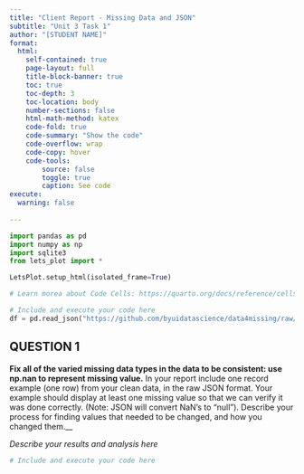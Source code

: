 ```yaml
---
title: "Client Report - Missing Data and JSON"
subtitle: "Unit 3 Task 1"
author: "[STUDENT NAME]"
format:
  html:
    self-contained: true
    page-layout: full
    title-block-banner: true
    toc: true
    toc-depth: 3
    toc-location: body
    number-sections: false
    html-math-method: katex
    code-fold: true
    code-summary: "Show the code"
    code-overflow: wrap
    code-copy: hover
    code-tools:
        source: false
        toggle: true
        caption: See code
execute: 
  warning: false
    
---
```


```python
import pandas as pd 
import numpy as np
import sqlite3
from lets_plot import *

LetsPlot.setup_html(isolated_frame=True)
```


```python
# Learn morea about Code Cells: https://quarto.org/docs/reference/cells/cells-jupyter.html

# Include and execute your code here
df = pd.read_json("https://github.com/byuidatascience/data4missing/raw/master/data-raw/flights_missing/flights_missing.json")
```

## QUESTION 1

__Fix all of the varied missing data types in the data to be consistent: use np.nan to represent missing value.__ In your report include one record example (one row) from your clean data, in the raw JSON format. Your example should display at least one missing value so that we can verify it was done correctly. (Note: JSON will convert NaN's to "null"). Describe your process for finding values that needed to be changed, and how you changed them.__ 

_Describe your results and analysis here_

```python
# Include and execute your code here


```

